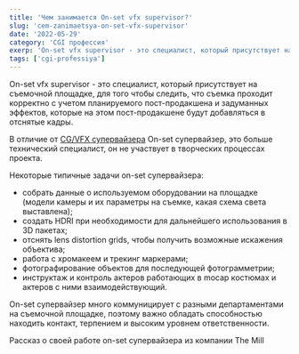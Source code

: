 ```yaml
---
title: 'Чем занимается On-set vfx supervisor?'
slug: 'cem-zanimaetsya-on-set-vfx-supervisor'
date: '2022-05-29'
category: 'CGI профессия'
exerp: 'Оn-set vfx supervisor - это специалист, который присутствует на съемочной площадке, для того чтобы...'
tags: ['cgi-professiya']
---
```

Оn-set vfx supervisor - это специалист, который присутствует на съемочной площадке, для того чтобы следить, что съемка проходит корректно с учетом планируемого пост-продакшена и задуманных эффектов, которые на этом пост-продакшене будут добавляться в отснятые кадры.


В отличие от [CG/VFX супервайзера](/qa/chem-zanimaetsya-cg-supervisor) On-set супервайзер, это больше технический специалист, он не участвует в творческих процессах проекта.


Некоторые типичные задачи on-set супервайзера:
* собрать данные о используемом оборудовании на площадке (модели камеры и их параметры на съемке, какая схема света выставлена);
* создать HDRI при необходимости для дальнейшего использования в 3D пакетах;
* отснять lens distortion grids, чтобы получить возможные искажения объектива;
* работа с хромакеем и трекинг маркерами;
* фотографирование объектов для последующей фотограмметрии;
* инструктаж и контроль актеров работающих в mocap костюмах и актеров с ними взаимодействующий.



On-set супервайзер много коммуницирует с разными департаментами на съемочной площадке, поэтому важно обладать способностью находить контакт, терпением и высоким уровнем ответственности.


Рассказ о своей работе on-set супервайзера из компании The Mill
<VideoYoutube id="XJ9NwxAwUQ4" />